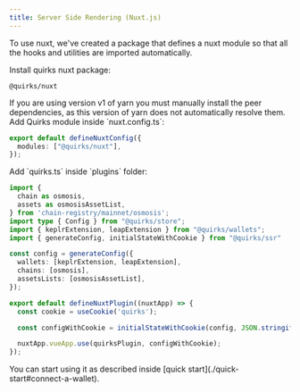 ```yaml
---
title: Server Side Rendering (Nuxt.js)
---
```


To use nuxt, we've created a package that defines a nuxt module so that all the
hooks and utilities are imported automatically.

<Steps>
  <Step>
    Install quirks nuxt package:

```package-install
@quirks/nuxt
```

<Callout type="warn">
  If you are using version v1 of yarn you must manually install the peer
  dependencies, as this version of yarn does not automatically resolve them.
</Callout>

  </Step>
  <Step>
Add Quirks module inside `nuxt.config.ts`:

```ts title="nuxt.config.ts"
export default defineNuxtConfig({
  modules: ["@quirks/nuxt"],
});
```

  </Step>
  <Step>
Add `quirks.ts` inside `plugins` folder:

```ts title="/plugins/quirks.ts"
import {
  chain as osmosis,
  assets as osmosisAssetList,
} from 'chain-registry/mainnet/osmosis';
import type { Config } from "@quirks/store";
import { keplrExtension, leapExtension } from "@quirks/wallets";
import { generateConfig, initialStateWithCookie } from "@quirks/ssr"

const config = generateConfig({
  wallets: [keplrExtension, leapExtension],
  chains: [osmosis],
  assetsLists: [osmosisAssetList],
});

export default defineNuxtPlugin((nuxtApp) => {
  const cookie = useCookie('quirks');

  const configWithCookie = initialStateWithCookie(config, JSON.stringify(cookie.value))

  nuxtApp.vueApp.use(quirksPlugin, configWithCookie);
});
```

  </Step>
  <Step>
  You can start using it as described inside [quick start](./quick-start#connect-a-wallet).
  </Step>
</Steps>
